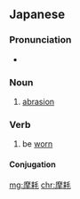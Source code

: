 ==Japanese==
{{ja-kanjitab|ま|もう|yomi=o}}

===Pronunciation===
* {{ja-pron|まもう|yomi=o}}

===Noun===
{{ja-noun|まもう}}

# [[abrasion]]
#: {{ja-usex|金属部品の摩耗を防止する|きんぞく ぶひん の まもう を ぼうし する|to prevent abrasion of the metallic components}}

===Verb===
{{ja-verb-suru|tr=intrans|まもう}}

# be [[worn]]

====Conjugation====
{{ja-suru|まもう}}

[[mg:摩耗]]
[[chr:摩耗]]